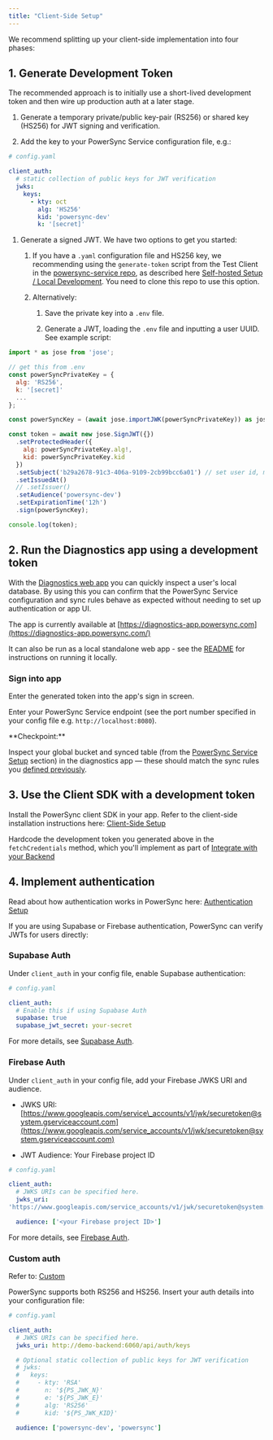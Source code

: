 ```yaml
---
title: "Client-Side Setup"
---
```


We recommend splitting up your client-side implementation into four phases:

<CardGroup>
  <Card title="Generate development token" icon="key" href="/self-hosting/installation/client-side-setup#1-generate-development-token" horizontal />

  <Card title="Run Diagnostics app" icon="bug" href="/self-hosting/installation/client-side-setup#2-run-the-diagnostics-app-using-a-development-token" horizontal />

  <Card title="Use client SDK with token" icon="code" href="/self-hosting/installation/client-side-setup#3-use-the-client-sdk-with-development-token" horizontal />

  <Card title="Implement authentication" icon="lock" href="/self-hosting/installation/client-side-setup#4-implement-authentication" horizontal />
</CardGroup>

## 1. Generate Development Token

The recommended approach is to initially use a short-lived development token and then wire up production auth at a later stage.

1. Generate a temporary private/public key-pair (RS256) or shared key (HS256) for JWT signing and verification.

2. Add the key to your PowerSync Service configuration file, e.g.:

```yaml
# config.yaml

client_auth:
  # static collection of public keys for JWT verification
  jwks:
    keys:
      - kty: oct
        alg: 'HS256'
        kid: 'powersync-dev'
        k: '[secret]'
```

1. Generate a signed JWT. We have two options to get you started:

   1. If you have a `.yaml` configuration file and HS256 key, we recommending using the `generate-token` script from the Test Client in the [powersync-service repo](https://github.com/powersync-ja/powersync-service/tree/main/test-client), as described here [Self-hosted Setup / Local Development](/installation/authentication-setup/development-tokens#self-hosted-setup-local-development). You need to clone this repo to use this option.

   2. Alternatively:

      1. Save the private key into a `.env` file.

      2. Generate a JWT, loading the `.env` file and inputting a user UUID. See example script:

```js
import * as jose from 'jose';

// get this from .env
const powerSyncPrivateKey = {
  alg: 'RS256',
  k: '[secret]'
  ...
};

const powerSyncKey = (await jose.importJWK(powerSyncPrivateKey)) as jose.KeyLike;

const token = await new jose.SignJWT({})
  .setProtectedHeader({
    alg: powerSyncPrivateKey.alg!,
    kid: powerSyncPrivateKey.kid
  })
  .setSubject('b29a2678-91c3-406a-9109-2cb99bcc6a01') // set user id, maybe as cli arg
  .setIssuedAt()
  // .setIssuer()
  .setAudience('powersync-dev')
  .setExpirationTime('12h')
  .sign(powerSyncKey);

console.log(token);
```

## 2. Run the Diagnostics app using a development token

With the [Diagnostics web app](https://github.com/powersync-ja/powersync-js/tree/main/tools/diagnostics-app) you can quickly inspect a user's local database. By using this you can confirm that the PowerSync Service configuration and sync rules behave as expected without needing to set up authentication or app UI.

The app is currently available at [https://diagnostics-app.powersync.com](https://diagnostics-app.powersync.com/)

It can also be run as a local standalone web app - see the [README](https://github.com/powersync-ja/powersync-js/tree/main/tools/diagnostics-app) for instructions on running it locally.

### Sign into app

Enter the generated token into the app's sign in screen.

Enter your PowerSync Service endpoint (see the port number specified in your config file e.g. `http://localhost:8080`).

<Info>
  **Checkpoint:**

  Inspect your global bucket and synced table (from the [PowerSync Service Setup](/self-hosting/installation/powersync-service-setup) section) in the diagnostics app — these should match the sync rules you [defined previously](/self-hosting/installation/powersync-service-setup#1.sync-rules).
</Info>

## 3. Use the Client SDK with a development token

Install the PowerSync client SDK in your app. Refer to the client-side installation instructions here: [Client-Side Setup](/installation/client-side-setup)

Hardcode the development token you generated above in the `fetchCredentials` method, which you'll implement as part of [Integrate with your Backend](/installation/client-side-setup/integrating-with-your-backend)

## 4. Implement authentication

Read about how authentication works in PowerSync here: [Authentication Setup](/installation/authentication-setup)

If you are using Supabase or Firebase authentication, PowerSync can verify JWTs for users directly:

### Supabase Auth

Under `client_auth` in your config file, enable Supabase authentication:

```yaml
# config.yaml

client_auth:
  # Enable this if using Supabase Auth
  supabase: true
  supabase_jwt_secret: your-secret
```

For more details, see [Supabase Auth](/installation/authentication-setup/supabase-auth).

### Firebase Auth

Under `client_auth` in your config file, add your Firebase JWKS URI and audience.

* JWKS URI: [https://www.googleapis.com/service\_accounts/v1/jwk/securetoken@system.gserviceaccount.com](https://www.googleapis.com/service_accounts/v1/jwk/securetoken@system.gserviceaccount.com)

* JWT Audience: Your Firebase project ID

```yaml
# config.yaml

client_auth:
  # JWKS URIs can be specified here.
  jwks_uri:
'https://www.googleapis.com/service_accounts/v1/jwk/securetoken@system.gserviceaccount.com'

  audience: ['<your Firebase project ID>']

```

For more details, see [Firebase Auth](/installation/authentication-setup/firebase-auth).

### Custom auth

Refer to: [Custom](/installation/authentication-setup/custom)

PowerSync supports both RS256 and HS256. Insert your auth details into your configuration file:

```yaml
# config.yaml

client_auth:
  # JWKS URIs can be specified here.
  jwks_uri: http://demo-backend:6060/api/auth/keys

  # Optional static collection of public keys for JWT verification
  # jwks:
  #   keys:
  #     - kty: 'RSA'
  #       n: '${PS_JWK_N}'
  #       e: '${PS_JWK_E}'
  #       alg: 'RS256'
  #       kid: '${PS_JWK_KID}'

  audience: ['powersync-dev', 'powersync']
```